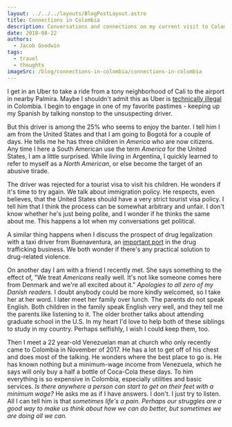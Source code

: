 ```yaml
---
layout: ../../../layouts/BlogPostLayout.astro
title: Connections in Colombia
description: Conversations and connections on my current visit to Colombia.
date: 2018-08-22
authors:
  - Jacob Goodwin
tags:
  - travel
  - thoughts
imageSrc: /blog/connections-in-colombia/connections-in-colombia
---
```



<BlogImage
  path="images/blog/connections-in-colombia"
  name="connections-in-colombia"
  alt="Photo from Monserrate"
/>

I get in an Uber to take a ride from a tony neighborhood of Cali to the airport in nearby Palmira. Maybe I shouldn't admit this as Uber is [technically illegal](https://www.google.com.co/amp/s/amp.reddit.com/r/Colombia/comments/7o0mb9/is_uber_allowed_in_colombia/) in Colombia. I begin to engage in one of my favorite pastimes - keeping up my Spanish by talking nonstop to the unsuspecting driver.

But this driver is among the 25% who seems to enjoy the banter. I tell him I am from the United States and that I am going to Bogotá for a couple of days. He tells me he has three children in _America_ who are now citizens. Any time I here a South American use the term _America_ for the United States, I am a little surprised. While living in Argentina, I quickly learned to refer to myself as a _North American_, or else become the target of an abusive tirade.

The driver was rejected for a tourist visa to visit his children. He wonders if it's time to try again. We talk about immigration policy. He respects, even believes, that the United States should have a very strict tourist visa policy. I tell him that I think the process can be somewhat arbitrary and unfair. I don't know whether he's just being polite, and I wonder if he thinks the same about me. This happens a lot when my conversations get political.

A similar thing happens when I discuss the prospect of drug legalization with a taxi driver from Buenaventura, an [important port](https://en.wikipedia.org/wiki/Buenaventura,_Valle_del_Cauca) in the drug trafficking business. We both wonder if there's any practical solution to drug-related violence.

On another day I am with a friend I recently met. She says something to the effect of, "We treat _Americans_ really well. It's not like someone comes here from Denmark and we're all excited about it." _Apologies to all zero of my Danish readers._ I doubt anybody could be more kindly welcomed, so I take her at her word. I later meet her family over lunch. The parents do not speak English. Both children in the family speak English very well, and they tell me the parents like listening to it. The older brother talks about attending graduate school in the U.S. In my heart I'd love to help both of these siblings to study in my country. Perhaps selfishly, I wish I could keep them, too.

Then I meet a 22 year-old Venezuelan man at church who only recently came to Colombia in November of 2017. He has a lot to get off of his chest and does most of the talking. He wonders where the best place to go is. He has known nothing but a minimum-wage income from Venezuela, which he says will only buy a half a bottle of Coca-Cola these days. To him everything is so expensive in Colombia, especially utilities and basic services. _Is there anywhere a person can start to get on their feet with a minimum wage?_ He asks me as if I have answers. I don't. I just try to listen. All I can tell him is that _sometimes life's a pain. Perhaps our struggles are a good way to make us think about how we can do better, but sometimes we are doing all we can._
